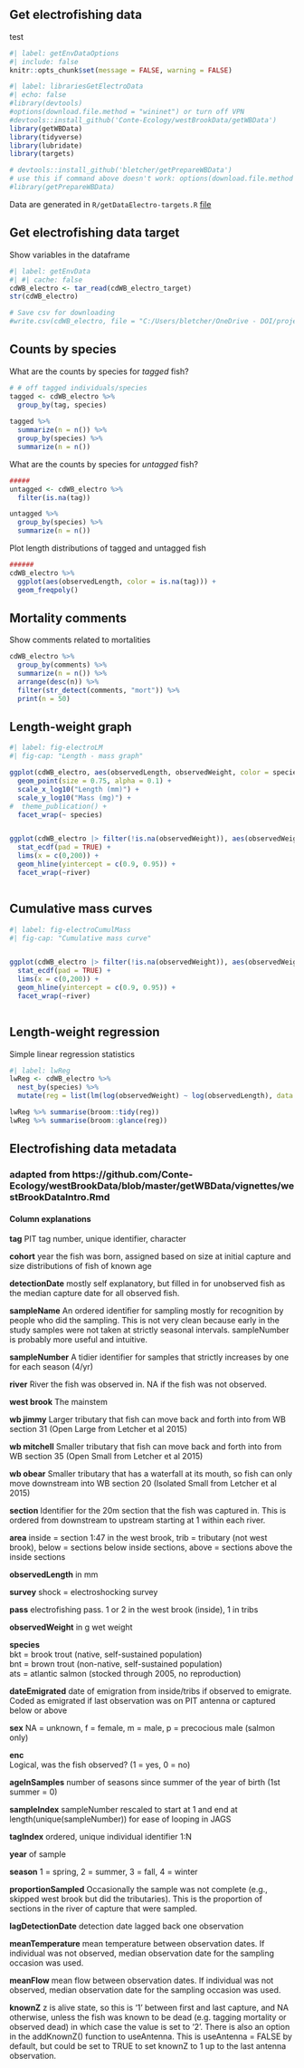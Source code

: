 ## Get electrofishing data
test

```r
#| label: getEnvDataOptions
#| include: false
knitr::opts_chunk$set(message = FALSE, warning = FALSE)
```

```r
#| label: librariesGetElectroData
#| echo: false
#library(devtools)
#options(download.file.method = "wininet") or turn off VPN
#devtools::install_github('Conte-Ecology/westBrookData/getWBData')
library(getWBData)
library(tidyverse)
library(lubridate)
library(targets)

# devtools::install_github('bletcher/getPrepareWBData')
# use this if command above doesn't work: options(download.file.method = "wininet")
#library(getPrepareWBData)
```

Data are generated in `R/getDataElectro-targets.R` [file](https://github.com/bletcher/wbBook_quarto_targets/blob/main/R/getDataElectro_targets.R)  


## Get electrofishing data target  
Show variables in the dataframe
```r
#| label: getEnvData
#| #| cache: false
cdWB_electro <- tar_read(cdWB_electro_target)
str(cdWB_electro)

# Save csv for downloading
#write.csv(cdWB_electro, file = "C:/Users/bletcher/OneDrive - DOI/projects/wbBook_quarto_targets/data/outForDownload/cdWB_electro.csv")
```

## Counts by species  
What are the counts by species for *tagged* fish?
```r
# # off tagged individuals/species
tagged <- cdWB_electro %>%
  group_by(tag, species)
 
tagged %>%
  summarize(n = n()) %>%
  group_by(species) %>%
  summarize(n = n())
```

What are the counts by species for *untagged* fish?
```r
#####
untagged <- cdWB_electro %>%
  filter(is.na(tag))

untagged %>%
  group_by(species) %>%
  summarize(n = n())
```

Plot length distributions of tagged and untagged fish
```r
######
cdWB_electro %>%
  ggplot(aes(observedLength, color = is.na(tag))) +
  geom_freqpoly() 
```
## Mortality comments
Show comments related to mortalities
```r
cdWB_electro %>%
  group_by(comments) %>%
  summarize(n = n()) %>%
  arrange(desc(n)) %>%
  filter(str_detect(comments, "mort")) %>%
  print(n = 50)
```


## Length-weight graph

```r
#| label: fig-electroLM
#| fig-cap: "Length - mass graph"

ggplot(cdWB_electro, aes(observedLength, observedWeight, color = species)) +
  geom_point(size = 0.75, alpha = 0.1) +
  scale_x_log10("Length (mm)") +
  scale_y_log10("Mass (mg)") +
#  theme_publication() +
  facet_wrap(~ species)


ggplot(cdWB_electro |> filter(!is.na(observedWeight)), aes(observedWeight, color = species)) +
  stat_ecdf(pad = TRUE) +
  lims(x = c(0,200)) +
  geom_hline(yintercept = c(0.9, 0.95)) +
  facet_wrap(~river)



```

## Cumulative mass curves

```r
#| label: fig-electroCumulMass
#| fig-cap: "Cumulative mass curve"


ggplot(cdWB_electro |> filter(!is.na(observedWeight)), aes(observedWeight, color = species)) +
  stat_ecdf(pad = TRUE) +
  lims(x = c(0,200)) +
  geom_hline(yintercept = c(0.9, 0.95)) +
  facet_wrap(~river)



```


## Length-weight regression
Simple linear regression statistics
```r
#| label: lwReg
lwReg <- cdWB_electro %>%
  nest_by(species) %>%
  mutate(reg = list(lm(log(observedWeight) ~ log(observedLength), data = data)))

lwReg %>% summarise(broom::tidy(reg))  
lwReg %>% summarise(broom::glance(reg))
```


## Electrofishing data metadata
### adapted from https://github.com/Conte-Ecology/westBrookData/blob/master/getWBData/vignettes/westBrookDataIntro.Rmd

#### Column explanations
__tag__ PIT tag number, unique identifier, character

__cohort__ year the fish was born, assigned based on size at initial capture and size distributions of fish of known age

__detectionDate__ mostly self explanatory, but filled in for unobserved fish as the median capture date for all observed fish.

__sampleName__ An ordered identifier for sampling mostly for recognition by people who did the sampling. This is not very clean because early in the study samples were not taken at strictly seasonal intervals. sampleNumber is probably more useful and intuitive.

__sampleNumber__ A tidier identifier for samples that strictly increases by one for each season (4/yr)

__river__ River the fish was observed in. NA if the fish was not observed.

  __west brook__ The mainstem

  __wb jimmy__ Larger tributary that fish can move back and forth into from WB section 31 (Open Large from Letcher et al 2015)

  __wb mitchell__ Smaller tributary that fish can move back and forth into from WB section 35 (Open Small from Letcher et al 2015)

  __wb obear__ Smaller tributary that has a waterfall at its mouth, so fish can only move downstream into WB section 20 (Isolated Small from Letcher et al 2015)

__section__ Identifier for the 20m section that the fish was captured in. This is ordered from downstream to upstream starting at 1 within each river. 

__area__ inside = section 1:47 in the west brook, trib = tributary (not west brook), below = sections below inside sections, above = sections above the inside sections

__observedLength__ in mm

__survey__ shock = electroshocking survey

__pass__ electrofishing pass. 1 or 2 in the west brook (inside), 1 in tribs

__observedWeight__ in g wet weight

__species__  
bkt = brook trout (native, self-sustained population)  
bnt = brown trout (non-native, self-sustained population)  
ats = atlantic salmon (stocked through 2005, no reproduction)  

__dateEmigrated__ date of emigration from inside/tribs if observed to emigrate. Coded as emigrated if last observation was on PIT antenna or captured below or above 

__sex__ NA = unknown, f = female, m = male, p = precocious male (salmon only)

__enc__  
Logical, was the fish observed? (1 = yes, 0 = no)

__ageInSamples__ number of seasons since summer of the year of birth (1st summer = 0)

__sampleIndex__ sampleNumber rescaled to start at 1 and end at length(unique(sampleNumber)) for ease of looping in JAGS

__tagIndex__ ordered, unique individual identifier 1:N

__year__ of sample

__season__ 1 = spring, 2 = summer, 3 = fall, 4 = winter

__proportionSampled__ Occasionally the sample was not complete (e.g., skipped west brook but did the tributaries). This is the proportion of sections in the river of capture that were sampled.

__lagDetectionDate__ detection date lagged back one observation

__meanTemperature__ mean temperature between observation dates. If individual was not observed, median observation date for the sampling occasion was used.

__meanFlow__ mean flow between observation dates. If individual was not observed, median observation date for the sampling occasion was used.

__knownZ__ z is alive state, so this is '1' between first and last capture, and NA otherwise, unless the fish was known to be dead (e.g. tagging mortality or observed dead) in which case the value is set to '2'. There is also an option in the addKnownZ() function to useAntenna. This is useAntenna = FALSE by default, but could be set to TRUE to set knownZ to 1 up to the last antenna observation.



